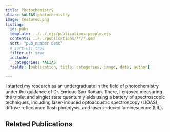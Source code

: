 ```yaml
---
title: Photochemistry
alias: &ALIAS photochemistry
image: featured.png
listing:
  id: pubs
  template: ../../_ejs/publications-people.ejs 
  contents: ../../publications/**/*.qmd
  sort: "pub_number desc"
  # sort-ui: true
  filter-ui: true
  include:
    categories: *ALIAS
  fields: [publication, title, categories, image, date, author]

---
```


I started my research as an undergraduate in the field of  photochemistry under the guidance of Dr. Enrique San Roman. There, I enjoyed measuring the triplet and singlet state quantum yields using a battery of spectroscopic techniques, including laser-induced optoacoustic spectroscopy (LIOAS), diffuse reflectance flash photolysis, and laser-induced luminescence (LIL). 


## Related Publications


:::{#pubs}
:::
